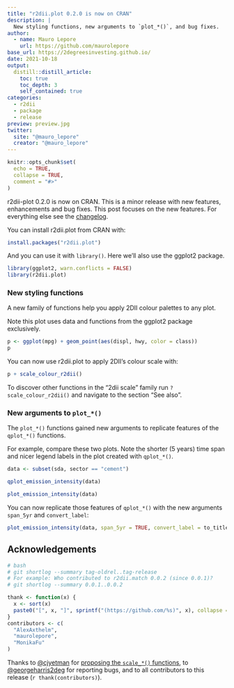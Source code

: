 ```yaml
---
title: "r2dii.plot 0.2.0 is now on CRAN"
description: |
  New styling functions, new arguments to `plot_*()`, and bug fixes.
author:
  - name: Mauro Lepore
    url: https://github.com/maurolepore
base_url: https://2degreesinvesting.github.io/
date: 2021-10-18
output: 
  distill::distill_article:
    toc: true
    toc_depth: 3
    self_contained: true
categories:
  - r2dii
  - package
  - release
preview: preview.jpg
twitter:
  site: "@mauro_lepore"
  creator: "@mauro_lepore"
---
```


```r
knitr::opts_chunk$set(
  echo = TRUE,
  collapse = TRUE,
  comment = "#>"
)
```

r2dii-plot 0.2.0 is now on CRAN. This is a minor release with new features,
enhancements and bug fixes. This post focuses on the new features. For
everything else see the
[changelog](https://2degreesinvesting.github.io/r2dii.plot/news/).

You can install r2dii.plot from CRAN with:

```r
install.packages("r2dii.plot")
```

And you can use it with `library()`. Here we'll also use the ggplot2 package.

```r
library(ggplot2, warn.conflicts = FALSE)
library(r2dii.plot)
```

### New styling functions

A new family of functions help you apply 2DII colour palettes to any plot. 

Note this plot uses data and functions from the ggplot2 package exclusively.

```r
p <- ggplot(mpg) + geom_point(aes(displ, hwy, color = class))
p
```

You can now use r2dii.plot to apply 2DII's colour scale with:

```r
p + scale_colour_r2dii()
```

To discover other functions in the "2dii scale" family run
`?scale_colour_r2dii()` and navigate to the section "See also".

### New arguments to `plot_*()`

The `plot_*()` functions gained new arguments to replicate features of the
`qplot_*()` functions.

For example, compare these two plots. Note the shorter (5 years) time span and
nicer legend labels in the plot created with `qplot_*()`.

```r
data <- subset(sda, sector == "cement")

qplot_emission_intensity(data)

plot_emission_intensity(data)
```

You can now replicate those features of `qplot_*()` with the new arguments
`span_5yr` and `convert_label`:

```r
plot_emission_intensity(data, span_5yr = TRUE, convert_label = to_title)
```

## Acknowledgements

```r
# bash
# git shortlog --summary tag-oldrel..tag-release
# For example: Who contributed to r2dii.match 0.0.2 (since 0.0.1)?
# git shortlog --summary 0.0.1..0.0.2

thank <- function(x) {
  x <- sort(x)
  paste0("[", x, "]", sprintf("(https://github.com/%s)", x), collapse = ", ")
}
contributors <- c(
  "AlexAxthelm",
  "maurolepore",
  "MonikaFu"
)
```

Thanks to [\@cjyetman](https://github.com/cjyetman) for [proposing the `scale_*()` functions](https://github.com/2DegreesInvesting/r2dii.plot/issues/28), to [\@georgeharris2deg](https://github.com/georgeharris2deg) for reporting bugs,
and to all contributors to this release (`r thank(contributors)`).
